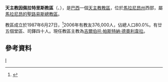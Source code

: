 {{Infobox Roman Catholic diocese
|name=因佩拉特里斯

|jurisdiction=教區
|latin = Dioecesis Imperatricis
|image = 
|caption =
|location = [[巴西|巴西]]
|territory = [[馬拉尼昂州|馬拉尼昂州]]西部
|population = 376,000

|rite = [[罗马礼|罗马礼]]
|patron =
|province = 馬拉尼昂的聖路易斯
|established = 1987年
|cathedral = 花地瑪聖母主教座堂
|co-cathedral =
|leadership = 主教
|website =
|patriarch=
|metropolitan =
|ordinary = 吉爾伯托·帕斯特納·德奧利韋拉
|coadjutor archbishop =
|coadjutor bishop =
|auxiliary =
|emeritus =
}}
'''天主教因佩拉特里斯教區'''（{{lang-la|Dioecesis Imperatricis}}、{{lang-pt|Diocese de Imperatriz}}），是[[巴西|巴西]]一個[[天主教|天主教]][[教區|教區]]，位於[[馬拉尼昂州|馬拉尼昂州]]西部，屬[[天主教馬拉尼昂的聖路易斯總教區|馬拉尼昂的聖路易斯總教區]]。

教區成立於1987年6月27日，<ref>{{Cite web |url=http://www.vatican.va/holy_father/john_paul_ii/apost_constitutions/documents/hf_jp-ii_apc_19870627_imperatricis_lt.html |title=升為教區的宗座憲令 |access-date=2014-01-06 |archive-date=2014-05-16 |archive-url=https://web.archive.org/web/20140516234411/http://www.vatican.va/holy_father/john_paul_ii/apost_constitutions/documents/hf_jp-ii_apc_19870627_imperatricis_lt.html |dead-url=no }}</ref>2006年有教友376,000人，佔總人口80.0%。有廿五個堂區、司鐸四十人。現任教區主教為[[吉爾伯托·帕斯特納·德奧利韋拉|吉爾伯托·帕斯特納·德奧利韋拉]]。

==參考資料==
{{reflist}}

[[Category:巴西天主教教區|I]]